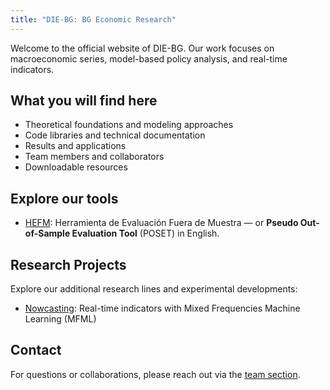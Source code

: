 ```yaml
---
title: "DIE-BG: BG Economic Research"
---
```


Welcome to the official website of DIE-BG. Our work focuses on macroeconomic series, model-based policy analysis, and real-time indicators.

## What you will find here

- Theoretical foundations and modeling approaches
- Code libraries and technical documentation
- Results and applications
- Team members and collaborators
- Downloadable resources

## Explore our tools

- [HEFM](../hefm/): Herramienta de Evaluación Fuera de Muestra — or **Pseudo Out-of-Sample Evaluation Tool** (POSET) in English.

## Research Projects

Explore our additional research lines and experimental developments:

- [Nowcasting](../projects/nowcasting/): Real-time indicators with Mixed Frequencies Machine Learning (MFML)

## Contact

For questions or collaborations, please reach out via the [team section](../team.qmd).
